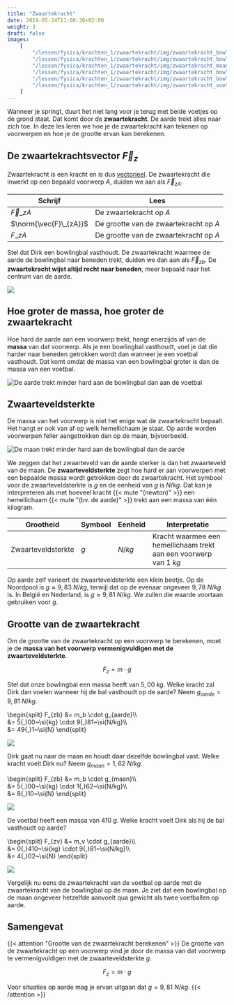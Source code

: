 ```yaml
---
title: "Zwaartekracht"
date: 2019-05-24T11:08:36+02:00
weight: 3
draft: false
images:
    [
        "/lessen/fysica/krachten_1/zwaartekracht/img/zwaartekracht_bowlingbal.png",
        "/lessen/fysica/krachten_1/zwaartekracht/img/zwaartekracht_bowlingbal_vs_voetbal.png",
        "/lessen/fysica/krachten_1/zwaartekracht/img/zwaartekracht_maan_aarde.png",
        "/lessen/fysica/krachten_1/zwaartekracht/img/zwaartekracht_bowlingbal_aarde_oefening.png",
        "/lessen/fysica/krachten_1/zwaartekracht/img/zwaartekracht_bowlingbal_maan_oefening.png",
        "/lessen/fysica/krachten_1/zwaartekracht/img/zwaartekracht_voetbal_aarde_oefening.png",
    ]
---
```


Wanneer je springt, duurt het niet lang voor je terug met beide voetjes op de grond staat. Dat komt door de **zwaartekracht**. De aarde trekt alles naar zich toe. In deze les leren we hoe je de zwaartekracht kan tekenen op voorwerpen en hoe je de grootte ervan kan berekenen.

## De zwaartekrachtsvector $\vec{F}_z$

Zwaartekracht is een kracht en is dus [vectorieel](krachtvector). De zwaartekracht die inwerkt op een bepaald voorwerp $A$, duiden we aan als $\vec{F}_{zA}$.

| Schrijf                | Lees                                   |
| ---------------------- | -------------------------------------- |
| $\vec{F}\_{zA}$        | De zwaartekracht op $A$                |
| $\norm{\vec{F}\_{zA}}$ | De grootte van de zwaartekracht op $A$ |
| $F\_{zA}$              | De grootte van de zwaartekracht op $A$ |

Stel dat Dirk een bowlingbal vasthoudt. De zwaartekracht waarmee de aarde de
bowlingbal naar beneden trekt, duiden we dan aan als $\vec{F}_{zb}$. De
**zwaartekracht wijst altijd recht naar beneden**, meer bepaald naar het
centrum van de aarde.

![](img/zwaartekracht_bowlingbal.png)

## Hoe groter de massa, hoe groter de zwaartekracht

Hoe hard de aarde aan een voorwerp trekt, hangt enerzijds af van de **massa**
van dat voorwerp. Als je een bowlingbal vasthoudt, voel je dat die harder naar
beneden getrokken wordt dan wanneer je een voetbal vasthoudt. Dat komt omdat de
massa van een bowlingbal groter is dan de massa van een voetbal.

![De aarde trekt minder hard aan de bowlingbal dan aan de voetbal](img/zwaartekracht_bowlingbal_vs_voetbal.png)

## Zwaarteveldsterkte

De massa van het voorwerp is niet het enige wat de zwaartekracht bepaalt. Het
hangt er ook van af op welk hemellichaam je staat. Op aarde worden voorwerpen
feller aangetrokken dan op de maan, bijvoorbeeld.

![De maan trekt minder hard aan de bowlingbal dan de aarde](img/zwaartekracht_maan_aarde.png)

We zeggen dat het zwaarteveld van de aarde sterker is dan het zwaarteveld van
de maan. De **zwaarteveldsterkte** zegt hoe hard er aan
voorwerpen met een bepaalde massa wordt getrokken door de zwaartekracht. Het
symbool voor de zwaarteveldsterkte is $g$ en de eenheid van $g$ is
$\si{N/kg}$. Dat kan je interpreteren als met hoeveel kracht
{{< mute "(newton)" >}} een hemellichaam {{< mute "(bv. de aarde)" >}} trekt
aan een massa van één kilogram.

| Grootheid          | Symbool | Eenheid     | Interpretatie                                                          |
| ------------------ | ------- | ----------- | ---------------------------------------------------------------------- |
| Zwaarteveldsterkte | $g$     | $\si{N/kg}$ | Kracht waarmee een hemellichaam trekt aan een voorwerp van $1~\si{kg}$ |

Op aarde zelf varieert de zwaarteveldsterkte een klein beetje. Op de Noordpool
is $g \approx 9{,}83~\si{N/kg}$, terwijl dat op de evenaar ongeveer
$9{,}78~\si{N/kg}$ is.
In België en Nederland, is $g \approx 9{,}81~\si{N/kg}$. We zullen die waarde
voortaan gebruiken voor $g$.

## Grootte van de zwaartekracht

Om de grootte van de zwaartekracht op een voorwerp te berekenen, moet je de
**massa van het voorwerp vermenigvuldigen met de zwaarteveldsterkte**.

$$F_{z} = m \cdot g$$

Stel dat onze bowlingbal een massa heeft van $5{,}00~\si{kg}$. Welke kracht zal
Dirk dan voelen wanneer hij de bal vasthoudt op de aarde? Neem
$g_{aarde}=9{,}81~\si{N/kg}$.

\begin{split}
F\_{zb} &= m_b \cdot g\_{aarde}\\\\\
 &= 5{,}00~\si{kg} \cdot 9{,}81~\si{N/kg}\\\\\
 &= 49{,}1~\si{N}
\end{split}

![](img/zwaartekracht_bowlingbal_aarde_oefening.png)

Dirk gaat nu naar de maan en houdt daar dezelfde bowlingbal vast. Welke kracht
voelt Dirk nu? Neem $g_{maan}=1{,}62~\si{N/kg}$.

\begin{split}
F\_{zb} &= m_b \cdot g\_{maan}\\\\\
 &= 5{,}00~\si{kg} \cdot 1{,}62~\si{N/kg}\\\\\
 &= 8{,}10~\si{N}
\end{split}

![](img/zwaartekracht_bowlingbal_maan_oefening.png)

De voetbal heeft een massa van $410~\si{g}$. Welke kracht voelt Dirk als hij de
bal vasthoudt op aarde?

\begin{split}
F\_{zv} &= m_v \cdot g\_{aarde}\\\\\
 &= 0{,}410~\si{kg} \cdot 9{,}81~\si{N/kg}\\\\\
 &= 4{,}02~\si{N}
\end{split}

![](img/zwaartekracht_voetbal_aarde_oefening.png)

Vergelijk nu eens de zwaartekracht van de voetbal op aarde met de zwaartekracht
van de bowlingbal op de maan. Je ziet dat een bowlingbal op de maan ongeveer
hetzelfde aanvoelt qua gewicht als twee voetballen op aarde.

## Samengevat

{{< attention "Grootte van de zwaartekracht berekenen" >}}
De grootte van de zwaartekracht op een voorwerp vind je door de massa van dat
voorwerp te vermenigvuldigen met de zwaarteveldsterkte $g$.

$$F_{z} = m \cdot g$$

Voor situaties op aarde mag je ervan uitgaan dat $g = 9{,}81~\si{N/kg}$.
{{< /attention >}}

